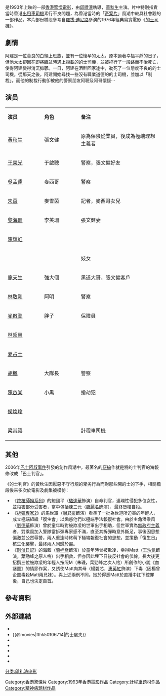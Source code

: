 {{noteTA
|T=zh-cn:的士判官; zh-hk:的士判官; zh-tw:的士屠夫;
|1=zh-cn:的士判官; zh-hk:的士判官; zh-tw:的士屠夫;
|2=zh-cn:出租車; zh-hk:的士; zh-tw:計程車;
}}
{{Infobox Film
|片名          = 的士判官
|電影原名      = ''{{lang|en|Taxi Hunter}}''
|圖像          = Taxi Hunter poster.jpg
|圖像說明      = 電影《的士判官》海報
|導演          = [[邱禮濤|邱禮濤]]
|監製          = [[冼杞然|冼杞然]]、[[梁鴻華|梁鴻華]]
|製片          = 馮鳳珍、盧家智
|編劇          = 麥啟聰、劉言、邱禮濤、梁鴻華
|劇本          = 
|故事          = 
|原著          = 
|旁白          = 
|統籌          = 陳玉明、錢榮威
|主演          = [[黃秋生|黃秋生]]<br>-{[[于榮光|于榮光]]}-<br>[[吳孟達|吳孟達]]<br>[[朱茵|朱茵]]<br>[[黎海珊|黎海珊]]
|副標題        = 
|片尾曲        = 
|配樂          = 王邦
|攝影          = 余國炳
|剪輯          = [[黃永明|黃永明]]
|製片商        = 嘉立電影有限公司
|發行商        = 新寶娛樂有限公司
|上映日期      = {{BHKG}}：{{film date|1993|10|14}}
|發行日期      = 
|分級          = {{flagicon|HKG|variant=1959}}　II
|片長          = 89 分鐘
|產地          = {{英屬香港電影}}
|語言          = 粵語
|官方網站      = 
|預算          = 
|票房          = [[HK$|HK$]] 4,975,745.00
|前集          = 
|續集          = 
|中國大陸片名  = 《的士判官》
|香港片名      = 《的士判官》
|澳門片名      = 
|台灣片名      = 《的士屠夫》
|新馬片名      = 《Taxi Hunter》
|amg_id      = 161810
|imdb_id     = tt0106714
}}

{{engname|《的士判官》|''Taxi Hunter''}}是1993年上映的一部[[香港電影|香港驚慄電影]]，由[[邱禮濤|邱禮濤]]執導，[[黃秋生|黃秋生]]主演。片中特別指責當時香港[[出租車司機|出租車司機]]素行不良問題，為香港當時的「[[奇案片|奇案片]]」風潮中較具社會觀的一部作品。本片部份橋段參考自[[羅拔·迪尼路|羅拔·迪尼路]]參演的1976年經典寫實電影《[[的士司機_(電影)|的士司機]]》。

==劇情==

阿建是一位善良的白領上班族，並有一位懷孕的太太，原本過著幸福平靜的日子，但他太太卻因在即將臨盆時遇上拒載的的士司機，並被拖行了一段路而不治死亡，使得阿建變得消沉抑鬱。一日，阿建在酒醉回家途中，勒死了一位態度不良的的士司機，從那天之後，阿建開始尋找一些沒有職業道德的的士司機，並加以「制裁」，而他的制裁行動卻被他的警察朋友阿聰及阿哥懷疑‧‧‧

==演员==
{|class="wikitable sortable" width="57%"
|- style="background:cornflowerblue; color:white" align=center
|style="width:4%"|'''演员'''||style="width:4%"|'''角色'''||style="width:10%"|'''备注'''
|-
| [[黃秋生|黃秋生]]   ||張文健||原為保險從業員，後成為極端理想主義者
|-
| [[于榮光|于榮光]]  ||于啟聰||警察，張文健好友
|-
| [[吳孟達|吳孟達]]   ||麥西哥||警察
|-
| [[朱茵|朱茵]]  ||麥雪茵||記者，麥西哥女兒
|-
| [[黎海珊|黎海珊]]   ||李美珊||張文健妻
|-
| [[陳輝虹|陳輝虹]]   ||||
|-
| {{link-yue|范愛潔|范愛潔}}  ||||妓女
|-
| [[龍天生|龍天生]]   ||強大個||黑道大哥，張文健客戶
|-
| [[林敬剛|林敬剛]]   ||阿明||警察
|-
| [[麥啟聰|麥啟聰]]   ||胖子||保險員
|-
| [[林超榮|林超榮]]   ||||
|-
| [[夏占士|夏占士]]   ||||
|-
| [[胡楓|胡楓]]   ||大隊長||警察
|-
| [[陳啟棠|陳啟棠]]   ||小黑||搶劫犯
|-
| [[侯煥玲|侯煥玲]]   ||||
|-
| [[梁其禧|梁其禧]]   ||||計程車司機
|}

==其他==
2006年[[巴士阿叔事件|巴士阿叔事件]]引發的創作風潮中，最著名的[[惡搞|惡搞]]作就是將的士判官的海報修改成「巴士判官」。

《的士判官》的黃秋生因厭惡不守行規的卑劣行為而對那些開的士的下手，相關橋段後來多次於電影及劇集被模仿：
* 《[[陀槍師姐系列|陀槍師姐系列]]》的鮑國平（[[駱達華|駱達華]]飾演）自命判官，連環性侵犯多位女性，並殺害部分受害者，當中包括陳三元（[[滕麗名|滕麗名]]飾演），最終墮樓自殺。
* 《[[拆彈專家2|拆彈專家2]]》的馬世軍（[[謝君豪|謝君豪]]飾演）看準了一批為世道所迫害的年輕人，成立極端組織「復生會」以煽惑他們以極端手法報復社會。由於主角潘乘風（[[劉德華|劉德華]]飾演）曾於童年時對被欺凌的世軍出手相助，但世軍實為[[無政府主義|無政府主義]]者，對乘風加入警隊當拆彈專家感不滿，直至其拆彈時意外斷足，事後因思想偏激並公然辱警，兩人重逢時終萌下極端報復社會的思想，並策動「復生日」核生化襲擊，最終兩人同歸於盡。
* 《[[刑偵日記|刑偵日記]]》的海藍（[[菊梓喬|菊梓喬]]飾演）於童年時曾被欺凌，幸得Matt（[[王浩信|王浩信]]飾演，葉勁峰之原人格）出手相救，但亦因此埋下日後反社會的伏線，長大後更招攬三位被欺凌的年輕人按照M（朱璣，葉勁峰之次人格）所創作的小說《血謎圖》的情節作案，又誘使Matt向其母（楊碧芯，[[惠英紅|惠英紅]]飾演）下毒（因楊曾企圖毒殺Matt兩兄妹）。與上述兩例不同，她於得悉Matt於直播中扛下控罪後，自己也決定自首。

== 參考資料 ==
{{reflist}}

== 外部連結 ==
*{{hkmdb title|7686}}
*{{@movies|fthk50106714|的士屠夫}}
*{{Mtime|25033}}
*{{douban}}
*{{rotten-tomatoes|taxi_hunter}}
*{{Amg movie|161810}}
*{{imdb title|0106714}}

{{邱禮濤}}
{{黃秋生}}
[[Category:香港驚悚片|Category:香港驚悚片]]
[[Category:1993年香港電影作品|Category:1993年香港電影作品]]
[[Category:計程車題材作品|Category:計程車題材作品]]
[[Category:精神病題材作品|Category:精神病題材作品]]
[[分类:邱礼涛电影|分类:邱礼涛电影]]